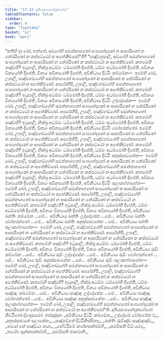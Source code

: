 ```yaml
---
title: "17.12 දුතියසංඝභේදකවග්ග"
tableOfContents: false
sidebar:
  order: 4
type: "tipitaka"
basket: "vi"
book: "pari"
---
```



<DynamicBreadcrumb />

<Division number="460" book="pari">

<Paragraph number="2151" book="pari">
“කතිහි නු ඛෝ, භන්තේ, අඞ්ගේහි සමන්නාගතෝ සංඝභේදකෝ න ආපායිකෝ න නේරයිකෝ න කප්පට්ඨෝ න අතේකිච්ඡෝ”ති?
</Paragraph>

<Paragraph number="2152" book="pari">
“පඤ්චහුපාලි, අඞ්ගේහි සමන්නාගතෝ සංඝභේදකෝ න ආපායිකෝ න නේරයිකෝ න කප්පට්ඨෝ න අතේකිච්ඡෝ. කතමේහි පඤ්චහි? ඉධුපාලි, භික්ඛු අධම්මං ධම්මෝති දීපේති, ධම්මං අධම්මෝති දීපේති, අවිනයං විනයෝති දීපේති, විනයං අවිනයෝති දීපේති, අවිනිධාය දිට්ඨිං කම්මේන—  ඉමේහි ඛෝ, උපාලි, පඤ්චහඞ්ගේහි සමන්නාගතෝ සංඝභේදකෝ න ආපායිකෝ න නේරයිකෝ න කප්පට්ඨෝ න අතේකිච්ඡෝ.
</Paragraph>

<Paragraph number="2153" book="pari">
අපරේහිපි, උපාලි, පඤ්චහඞ්ගේහි සමන්නාගතෝ සංඝභේදකෝ න ආපායිකෝ න නේරයිකෝ න කප්පට්ඨෝ න අතේකිච්ඡෝ. කතමේහි පඤ්චහි? ඉධුපාලි, භික්ඛු අධම්මං ධම්මෝති දීපේති, ධම්මං අධම්මෝති දීපේති, අවිනයං විනයෝති දීපේති, විනයං අවිනයෝති දීපේති, අවිනිධාය දිට්ඨිං උද්දේසේන—  ඉමේහි ඛෝ, උපාලි, පඤ්චහඞ්ගේහි සමන්නාගතෝ සංඝභේදකෝ න ආපායිකෝ න නේරයිකෝ න කප්පට්ඨෝ න අතේකිච්ඡෝ.
</Paragraph>

<Paragraph number="2154" book="pari">
අපරේහිපි, උපාලි, පඤ්චහඞ්ගේහි සමන්නාගතෝ සංඝභේදකෝ න ආපායිකෝ න නේරයිකෝ න කප්පට්ඨෝ න අතේකිච්ඡෝ. කතමේහි පඤ්චහි? ඉධුපාලි, භික්ඛු අධම්මං ධම්මෝති දීපේති, ධම්මං අධම්මෝති දීපේති, අවිනයං විනයෝති දීපේති, විනයං අවිනයෝති දීපේති, අවිනිධාය දිට්ඨිං වෝහරන්තෝ. ඉමේහි ඛෝ, උපාලි, පඤ්චහඞ්ගේහි සමන්නාගතෝ සංඝභේදකෝ න ආපායිකෝ න නේරයිකෝ න කප්පට්ඨෝ න අතේකිච්ඡෝ.
</Paragraph>

<Paragraph number="2155" book="pari">
අපරේහිපි, උපාලි, පඤ්චහඞ්ගේහි සමන්නාගතෝ සංඝභේදකෝ න ආපායිකෝ න නේරයිකෝ න කප්පට්ඨෝ න අතේකිච්ඡෝ. කතමේහි පඤ්චහි? ඉධුපාලි, භික්ඛු අධම්මං ධම්මෝති දීපේති, ධම්මං අධම්මෝති දීපේති, අවිනයං විනයෝති දීපේති, විනයං අවිනයෝති දීපේති, අවිනිධාය දිට්ඨිං අනුස්සාවනේන—  ඉමේහි ඛෝ, උපාලි, පඤ්චහඞ්ගේහි සමන්නාගතෝ සංඝභේදකෝ න ආපායිකෝ න නේරයිකෝ න කප්පට්ඨෝ න අතේකිච්ඡෝ.
</Paragraph>

<Paragraph number="2156" book="pari">
අපරේහිපි, උපාලි, පඤ්චහඞ්ගේහි සමන්නාගතෝ සංඝභේදකෝ න ආපායිකෝ න නේරයිකෝ න කප්පට්ඨෝ න අතේකිච්ඡෝ. කතමේහි පඤ්චහි? ඉධුපාලි, භික්ඛු අධම්මං ධම්මෝති දීපේති, ධම්මං අධම්මෝති දීපේති, අවිනයං විනයෝති දීපේති, විනයං අවිනයෝති දීපේති, අවිනිධාය දිට්ඨිං සලාකග්ගාහේන—  ඉමේහි ඛෝ, උපාලි, පඤ්චහඞ්ගේහි සමන්නාගතෝ සංඝභේදකෝ න ආපායිකෝ න නේරයිකෝ න කප්පට්ඨෝ න අතේකිච්ඡෝ.
</Paragraph>

<Paragraph number="2157" book="pari">
අපරේහිපි, උපාලි, පඤ්චහඞ්ගේහි සමන්නාගතෝ සංඝභේදකෝ න ආපායිකෝ න නේරයිකෝ න කප්පට්ඨෝ න අතේකිච්ඡෝ. කතමේහි පඤ්චහි? ඉධුපාලි, භික්ඛු අධම්මං ධම්මෝති දීපේති, ධම්මං අධම්මෝති දීපේති, අවිනයං විනයෝති දීපේති, විනයං අවිනයෝති දීපේති, අවිනිධාය ඛන්තිං කම්මේන …පේ…  අවිනිධාය ඛන්තිං උද්දේසේන …පේ…  අවිනිධාය ඛන්තිං වෝහරන්තෝ …පේ…  අවිනිධාය ඛන්තිං අනුස්සාවනේන …පේ…  අවිනිධාය ඛන්තිං සලාකග්ගාහේන—  ඉමේහි ඛෝ, උපාලි, පඤ්චහඞ්ගේහි සමන්නාගතෝ සංඝභේදකෝ න ආපායිකෝ න නේරයිකෝ න කප්පට්ඨෝ න අතේකිච්ඡෝ.
</Paragraph>

<Paragraph number="2158" book="pari">
අපරේහිපි, උපාලි, පඤ්චහඞ්ගේහි සමන්නාගතෝ සංඝභේදකෝ න ආපායිකෝ න නේරයිකෝ න කප්පට්ඨෝ න අතේකිච්ඡෝ. කතමේහි පඤ්චහි? ඉධුපාලි, භික්ඛු අධම්මං ධම්මෝති දීපේති, ධම්මං අධම්මෝති දීපේති, අවිනයං විනයෝති දීපේති, විනයං අවිනයෝති දීපේති, අවිනිධාය රුචිං කම්මේන …පේ…  අවිනිධාය රුචිං උද්දේසේන …පේ…  අවිනිධාය රුචිං වෝහරන්තෝ …පේ…  අවිනිධාය රුචිං අනුස්සාවනේන …පේ…  අවිනිධාය රුචිං සලාකග්ගාහේන—  ඉමේහි ඛෝ, උපාලි, පඤ්චහඞ්ගේහි සමන්නාගතෝ සංඝභේදකෝ න ආපායිකෝ න නේරයිකෝ න කප්පට්ඨෝ න අතේකිච්ඡෝ.
</Paragraph>

<Paragraph number="2159" book="pari">
අපරේහිපි, උපාලි, පඤ්චහඞ්ගේහි සමන්නාගතෝ සංඝභේදකෝ න ආපායිකෝ න නේරයිකෝ න කප්පට්ඨෝ න අතේකිච්ඡෝ. කතමේහි පඤ්චහි? ඉධුපාලි, භික්ඛු අධම්මං ධම්මෝති දීපේති, ධම්මං අධම්මෝති දීපේති, අවිනයං විනයෝති දීපේති, විනයං අවිනයෝති දීපේති, අවිනිධාය සඤ්ඤං කම්මේන …පේ…  අවිනිධාය සඤ්ඤං උද්දේසේන …පේ…  අවිනිධාය සඤ්ඤං වෝහරන්තෝ …පේ…  අවිනිධාය සඤ්ඤං අනුස්සාවනේන …පේ…  අවිනිධාය සඤ්ඤං සලාකග්ගාහේන—  ඉමේහි ඛෝ, උපාලි, පඤ්චහඞ්ගේහි සමන්නාගතෝ සංඝභේදකෝ න ආපායිකෝ න නේරයිකෝ න කප්පට්ඨෝ න අතේකිච්ඡෝ”ති.

</Paragraph>
</Division>

<Paragraph number="2160" type="center" book="pari">
දුතියසංඝභේදකවග්ගෝ නිට්ඨිතෝ ද්වාදසමෝ.



</Paragraph>

<Paragraph number="2161" type="center" book="pari">
තස්සුද්දානං


</Paragraph>

<Paragraph number="2162" type="verses" book="pari">
_අවිනිධාය දිට්ඨිං කම්මේන,_  
උද්දේසේ වෝහරේන ච;_  
_අනුස්සාවනේ සලාකේන,_  
_පඤ්චේතේ දිට්ඨිනිස්සිතා;_  
_ඛන්තිං රුචිඤ්ච සඤ්ඤඤ්ච,_  
_තයෝ තේ පඤ්චධා නයා._  

</Paragraph>

<Paragraph number="2163" type="verses" book="pari">
_හේට්ඨිමේ කණ්හපක්ඛම්හි,_  
_සමවීසති විධී යථා;_  
_තථේව සුක්කපක්ඛම්හි,_  
_සමවීසති ජානථාති._
</Paragraph>